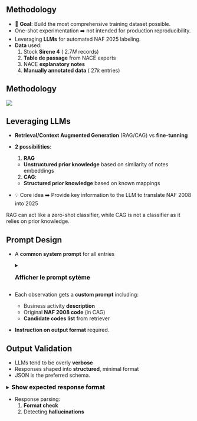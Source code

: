 ## Methodology

- 🎯 [**Goal**]{.orange}: Build the most comprehensive training dataset possible.
- One-shot experimentation ➡️ not intended for production reproducibility.
- Leveraging [**LLMs**]{.orange} for automated NAF 2025 labeling.
- [**Data**]{.orange} used: 
  1. Stock [**Sirene 4**]{.blue2}  ($~2.7M$ records)
  2. [**Table de passage**]{.blue2} from NACE experts
  3. NACE [**explanatory notes**]{.blue2}
  4. [**Manually annotated data**]{.blue2} ($~27k$ entries)

## Methodology

![](../img/methodo-nace-rev.png){fig-align="center"}

## Leveraging LLMs

- [**Retrieval/Context Augmented Generation**]{.orange} (RAG/CAG) vs [**fine-tunning**]{.orange}

- [**2 possibilities**]{.orange}:
  1. [**RAG**]{.blue2}
    - [**Unstructured prior knowledge**]{.green2} based on similarity of notes embeddings
  2. [**CAG**]{.blue2}: 
    - [**Structured prior knowledge**]{.green2} based on known mappings

- 💡 Core idea ➡️ Provide key information to the LLM to translate NAF 2008 into 2025

::: {.callout-warning}
RAG can act like a zero-shot classifier, while CAG is not a classifier as it relies on prior knowledge.
:::

## Prompt Design

- A [**common system prompt**]{.orange} for all entries

  <details> 
  <summary> 
      <font size=3 color=black><b>Afficher le prompt sytème</b></font> 
  </summary>

  ```
  Tu es un expert de la Nomenclature statistique des Activités économiques dans la Communauté Européenne (NACE). Tu es chargé de réaliser le changement de nomenclature. Ta mission consiste à attribuer un code NACE 2025 à une entreprise, en t'appuyant sur le descriptif de son activité et à partir d'une liste de codes proposés (identifiée à partir de son code NACE 2008 existant). Voici les instructions à suivre:
  1. Analyse la description de l'activité principale de l'entreprise et le code NACE 2008 fourni par l'utilisateur.
  2. À partir de la liste des codes NACE 2025 disponible, identifie la catégorie la plus appropriée qui correspond à l'activité principale de l'entreprise.
  3. Retourne le code NACE 2025 au format JSON comme spécifié par l'utilisateur. Si la description de l'activité de l'entreprise n'est pas suffisamment précise pour identifier un code NACE 2025 adéquat, retourne `null` dans le JSON.
  4. Évalue la cohérence entre le code NACE 2008 fourni et la description de l'activité de l'entreprise. Si le code NACE 2008 ne semble pas correspondre à cette description, retourne `False` dans le champ `nace08_valid` du JSON. Note que si tu arrives à classer la description de l'activité de l'entreprise dans un code NACE 2025, le champ `nace08_valid` devrait `True`, sinon il y a incohérence.
  5. Réponds seulement avec le JSON complété aucune autres information ne doit être retourné.
  ```

  </details>

- Each observation gets a [**custom prompt**]{.orange} including:
  - Business activity [**description**]{.blue2}
  - Original [**NAF 2008 code**]{.blue2} (in CAG)
  - [**Candidate codes list**]{.blue2} from retriever
- [**Instruction on output format**]{.orange} required.

## Output Validation

- LLMs tend to be overly [**verbose**]{.orange}
- Responses shaped into [**structured**]{.orange}, minimal format
- JSON is the preferred schema.

<details> 
<summary> 
    <font size=3 color=black><b>Show expected response format</b></font> 
</summary>

```json
{
    "codable": true,
    "nace_2008_valid": true,
    "nace2025": "0147J" 
}
```

</details>

- Response parsing:
  1. [**Format check**]{.blue2}
  2. Detecting [**hallucinations**]{.blue2}
